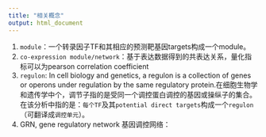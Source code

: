 ```yaml
---
title: "相关概念"
output: html_document
---
```


1.  `module`：一个转录因子TF和其相应的预测靶基因targets构成一个module。
2.  `co-expression module/network`：基于表达数据得到的共表达关系，量化指标可以为pearson correlation coefficient
3.  `regulon`: In cell biology and genetics, a regulon is a collection of genes or operons under regulation by the same regulatory protein.在细胞生物学和遗传学中个，调节子指的是受同一个调控蛋白调控的基因或操纵子的集合。 在该分析中指的是：`每个TF`及其`potential direct targets`构成一个`regulon`（可翻译成`调控单元`）。
4.  GRN, gene regulatory network 基因调控网络：
